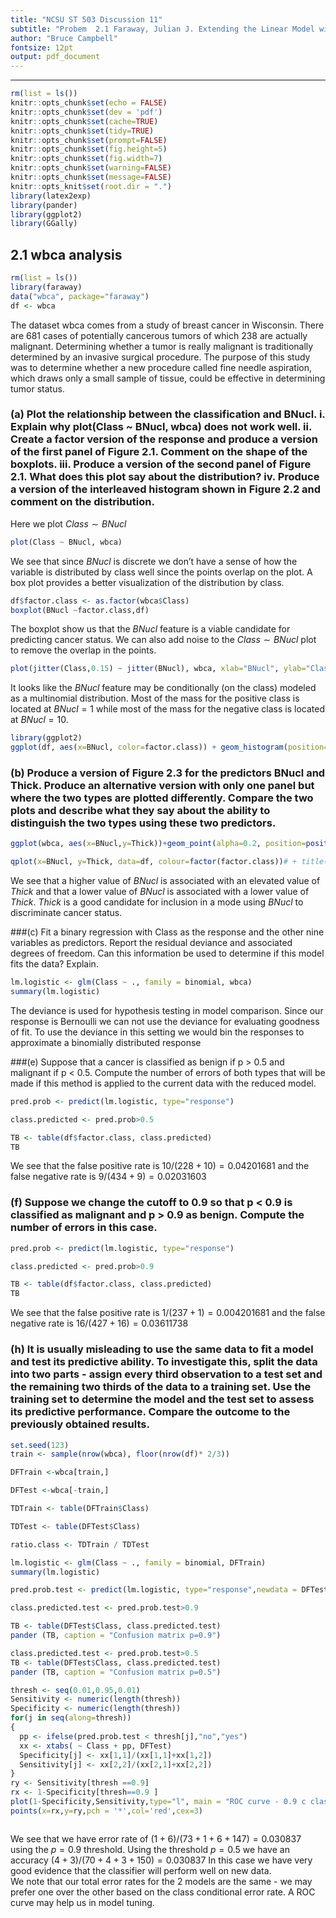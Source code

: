 ```yaml
---
title: "NCSU ST 503 Discussion 11"
subtitle: "Probem  2.1 Faraway, Julian J. Extending the Linear Model with R: Generalized Linear, Mixed Effects and Nonparametric Regression Models CRC Press."
author: "Bruce Campbell"
fontsize: 12pt
output: pdf_document
---
```


---
```r
rm(list = ls())
knitr::opts_chunk$set(echo = FALSE)
knitr::opts_chunk$set(dev = 'pdf')
knitr::opts_chunk$set(cache=TRUE)
knitr::opts_chunk$set(tidy=TRUE)
knitr::opts_chunk$set(prompt=FALSE)
knitr::opts_chunk$set(fig.height=5)
knitr::opts_chunk$set(fig.width=7)
knitr::opts_chunk$set(warning=FALSE)
knitr::opts_chunk$set(message=FALSE)
knitr::opts_knit$set(root.dir = ".")
library(latex2exp)   
library(pander)
library(ggplot2)
library(GGally)
```

## 2.1 wbca analysis

```r
rm(list = ls())
library(faraway)
data("wbca", package="faraway")
df <- wbca 
```

The dataset wbca comes from a study of breast cancer in Wisconsin. There are 681 cases of potentially cancerous tumors of which 238 are actually malignant. Determining whether a tumor is really malignant is traditionally determined by an invasive surgical procedure. The purpose of this study was to determine whether a new procedure called fine needle aspiration, which draws only a small sample of tissue, could be effective in determining tumor status. 

### (a) Plot the relationship between the classification and BNucl. i. Explain why plot(Class ~ BNucl, wbca) does not work well. ii. Create a factor version of the response and produce a version of the first panel of Figure 2.1. Comment on the shape of the boxplots. iii. Produce a version of the second panel of Figure 2.1. What does this plot say about the distribution? iv. Produce a version of the interleaved histogram shown in Figure 2.2 and comment on the distribution. 

Here we plot $Class \sim BNucl$

```r
plot(Class ~ BNucl, wbca)
```

We see that since $BNucl$ is discrete we don't have a sense of how the variable is distributed by class well since the points overlap on the plot. A box plot provides a better visualization of the distribution by class.

```r
df$factor.class <- as.factor(wbca$Class)
boxplot(BNucl ~factor.class,df)
```

The boxplot show us that the $BNucl$ feature is a viable candidate for predicting cancer status.  We can also add noise to the $Class \sim BNucl$ plot to remove the overlap in the points. 

```r
plot(jitter(Class,0.15) ~ jitter(BNucl), wbca, xlab="BNucl", ylab="Class : tumor status", pch=".",col='red')
```

It looks like the $BNucl$ feature may be conditionally (on the class) modeled as a multinomial distribution.  Most of the mass for the positive class is located at $BNucl =1$ while most of the mass for the negative class is located at $BNucl=10$.

```r
library(ggplot2)
ggplot(df, aes(x=BNucl, color=factor.class)) + geom_histogram(position="dodge", binwidth=3, aes(y=..density..))
```

### (b) Produce a version of Figure 2.3 for the predictors BNucl and Thick. Produce an alternative version with only one panel but where the two types are plotted differently. Compare the two plots and describe what they say about the ability to distinguish the two types using these two predictors. 


```r
ggplot(wbca, aes(x=BNucl,y=Thick))+geom_point(alpha=0.2, position=position_jitter())+facet_grid(~ Class)
```

```r
qplot(x=BNucl, y=Thick, data=df, colour=factor(factor.class))# + title("PCA1 PCA2 ~ Sex") +theme(legend.position="none")
```
We see that a higher value of $BNucl$ is associated with an elevated value of $Thick$ and that a lower value of $BNucl$ is associated with a lower value of $Thick$.  $Thick$ is a good candidate for inclusion in a mode using $BNucl$ to discriminate cancer status. 

###(c) Fit a binary regression with Class as the response and the other nine variables as predictors. Report the residual deviance and associated degrees of freedom. Can this information be used to determine if this model fits the data? Explain. 

```r
lm.logistic <- glm(Class ~ ., family = binomial, wbca)
summary(lm.logistic)
```

The deviance is used for hypothesis testing in model comparison. Since our response is Bernoulli we can not use the deviance for evaluating goodness of fit.  To use the deviance in this setting we would bin the responses to approximate a binomially distributed response

###(e) Suppose that a cancer is classified as benign if p > 0.5 and malignant if p < 0.5. Compute the number of errors of both types that will be made if this method is applied to the current data with the reduced model.

```r
pred.prob <- predict(lm.logistic, type="response")

class.predicted <- pred.prob>0.5

TB <- table(df$factor.class, class.predicted)
TB
```

We see that the false positive rate is $10/(228+10)=0.04201681$ and the false negative rate is $9/(434+9)=0.02031603$

### (f) Suppose we change the cutoff to 0.9 so that p < 0.9 is classified as malignant and p > 0.9 as benign. Compute the number of errors in this case. 


```r
pred.prob <- predict(lm.logistic, type="response")

class.predicted <- pred.prob>0.9

TB <- table(df$factor.class, class.predicted)
TB
```

We see that the false positive rate is $1/(237+1)=0.004201681$ and the false negative rate is $16/(427+16)=0.03611738$


### (h) It is usually misleading to use the same data to fit a model and test its predictive ability. To investigate this, split the data into two parts - assign every third observation to a test set and the remaining two thirds of the data to a training set. Use the training set to determine the model and the test set to assess its predictive performance. Compare the outcome to the previously obtained results.


```r
set.seed(123)
train <- sample(nrow(wbca), floor(nrow(df)* 2/3))

DFTrain <-wbca[train,]

DFTest <-wbca[-train,]

TDTrain <- table(DFTrain$Class)

TDTest <- table(DFTest$Class)

ratio.class <- TDTrain / TDTest

lm.logistic <- glm(Class ~ ., family = binomial, DFTrain)
summary(lm.logistic)

pred.prob.test <- predict(lm.logistic, type="response",newdata = DFTest)

class.predicted.test <- pred.prob.test>0.9

TB <- table(DFTest$Class, class.predicted.test)
pander (TB, caption = "Confusion matrix p=0.9")

class.predicted.test <- pred.prob.test>0.5
TB <- table(DFTest$Class, class.predicted.test)
pander (TB, caption = "Confusion matrix p=0.5")

thresh <- seq(0.01,0.95,0.01) 
Sensitivity <- numeric(length(thresh)) 
Specificity <- numeric(length(thresh)) 
for(j in seq(along=thresh))
{
  pp <- ifelse(pred.prob.test < thresh[j],"no","yes") 
  xx <- xtabs( ~ Class + pp, DFTest) 
  Specificity[j] <- xx[1,1]/(xx[1,1]+xx[1,2])
  Sensitivity[j] <- xx[2,2]/(xx[2,1]+xx[2,2]) 
}
ry <- Sensitivity[thresh ==0.9]
rx <- 1-Specificity[thresh==0.9 ]
plot(1-Specificity,Sensitivity,type="l", main = "ROC curve - 0.9 c classifier maked in red") 
points(x=rx,y=ry,pch = '*',col='red',cex=3)



```

We see that we have error rate of $(1+6) /(73+1+6+147) = 0.030837$ using the $p=0.9$ threshold.  Using the threshold $p=0.5$ we have an accuracy $(4+3)/(70+4+3+150)=0.030837$  In this case we have very good evidence that the classifier will perform well on new data.  
We note that our total error rates for the 2 models are the same - we may prefer one over the other based on the class conditional error rate. A ROC curve may help us in model tuning. 
